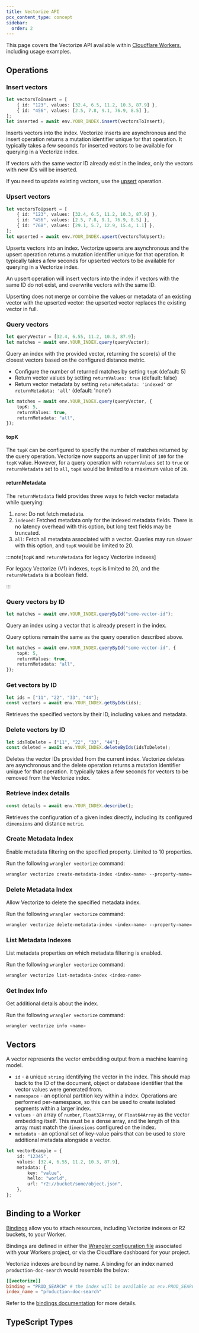 ```yaml
---
title: Vectorize API
pcx_content_type: concept
sidebar:
  order: 2
---
```



This page covers the Vectorize API available within [Cloudflare Workers](/workers/), including usage examples.

## Operations

### Insert vectors

```ts
let vectorsToInsert = [
	{ id: "123", values: [32.4, 6.5, 11.2, 10.3, 87.9] },
	{ id: "456", values: [2.5, 7.8, 9.1, 76.9, 8.5] },
];
let inserted = await env.YOUR_INDEX.insert(vectorsToInsert);
```

Inserts vectors into the index. Vectorize inserts are asynchronous and the insert operation returns a mutation identifier unique for that operation. It typically takes a few seconds for inserted vectors to be available for querying in a Vectorize index.

If vectors with the same vector ID already exist in the index, only the vectors with new IDs will be inserted.

If you need to update existing vectors, use the [upsert](#upsert-vectors) operation.

### Upsert vectors

```ts
let vectorsToUpsert = [
	{ id: "123", values: [32.4, 6.5, 11.2, 10.3, 87.9] },
	{ id: "456", values: [2.5, 7.8, 9.1, 76.9, 8.5] },
	{ id: "768", values: [29.1, 5.7, 12.9, 15.4, 1.1] },
];
let upserted = await env.YOUR_INDEX.upsert(vectorsToUpsert);
```

Upserts vectors into an index. Vectorize upserts are asynchronous and the upsert operation returns a mutation identifier unique for that operation. It typically takes a few seconds for upserted vectors to be available for querying in a Vectorize index.

An upsert operation will insert vectors into the index if vectors with the same ID do not exist, and overwrite vectors with the same ID.

Upserting does not merge or combine the values or metadata of an existing vector with the upserted vector: the upserted vector replaces the existing vector in full.

### Query vectors

```ts
let queryVector = [32.4, 6.55, 11.2, 10.3, 87.9];
let matches = await env.YOUR_INDEX.query(queryVector);
```

Query an index with the provided vector, returning the score(s) of the closest vectors based on the configured distance metric.

- Configure the number of returned matches by setting `topK` (default: 5)
- Return vector values by setting `returnValues: true` (default: false)
- Return vector metadata by setting `returnMetadata: 'indexed'` or `returnMetadata: 'all'` (default: 'none')

```ts
let matches = await env.YOUR_INDEX.query(queryVector, {
	topK: 5,
	returnValues: true,
	returnMetadata: "all",
});
```

#### topK

The `topK` can be configured to specify the number of matches returned by the query operation. Vectorize now supports an upper limit of `100` for the `topK` value. However, for a query operation with `returnValues` set to `true` or `returnMetadata` set to `all`, `topK` would be limited to a maximum value of `20`.

#### returnMetadata

The `returnMetadata` field provides three ways to fetch vector metadata while querying:

1. `none`: Do not fetch metadata.
2. `indexed`: Fetched metadata only for the indexed metadata fields. There is no latency overhead with this option, but long text fields may be truncated.
3. `all`: Fetch all metadata associated with a vector. Queries may run slower with this option, and `topK` would be limited to 20.

:::note[`topK` and `returnMetadata` for legacy Vectorize indexes]

For legacy Vectorize (V1) indexes, `topK` is limited to 20, and the `returnMetadata` is a boolean field.

:::

### Query vectors by ID

```ts
let matches = await env.YOUR_INDEX.queryById("some-vector-id");
```

Query an index using a vector that is already present in the index.

Query options remain the same as the query operation described above.

```ts
let matches = await env.YOUR_INDEX.queryById("some-vector-id", {
	topK: 5,
	returnValues: true,
	returnMetadata: "all",
});
```

### Get vectors by ID

```ts
let ids = ["11", "22", "33", "44"];
const vectors = await env.YOUR_INDEX.getByIds(ids);
```

Retrieves the specified vectors by their ID, including values and metadata.

### Delete vectors by ID

```ts
let idsToDelete = ["11", "22", "33", "44"];
const deleted = await env.YOUR_INDEX.deleteByIds(idsToDelete);
```

Deletes the vector IDs provided from the current index. Vectorize deletes are asynchronous and the delete operation returns a mutation identifier unique for that operation. It typically takes a few seconds for vectors to be removed from the Vectorize index.

### Retrieve index details

```ts
const details = await env.YOUR_INDEX.describe();
```

Retrieves the configuration of a given index directly, including its configured `dimensions` and distance `metric`.

### Create Metadata Index

Enable metadata filtering on the specified property. Limited to 10 properties.

<Render file="vectorize-wrangler-version" />

Run the following `wrangler vectorize` command:

```sh
wrangler vectorize create-metadata-index <index-name> --property-name='some-prop' --type='string'
```

### Delete Metadata Index

Allow Vectorize to delete the specified metadata index.

<Render file="vectorize-wrangler-version" />

Run the following `wrangler vectorize` command:

```sh
wrangler vectorize delete-metadata-index <index-name> --property-name='some-prop'
```

### List Metadata Indexes

List metadata properties on which metadata filtering is enabled.

<Render file="vectorize-wrangler-version" />

Run the following `wrangler vectorize` command:

```sh
wrangler vectorize list-metadata-index <index-name>
```

### Get Index Info

Get additional details about the index.

<Render file="vectorize-wrangler-version" />

Run the following `wrangler vectorize` command:

```sh
wrangler vectorize info <name>
```

## Vectors

A vector represents the vector embedding output from a machine learning model.

- `id` - a unique `string` identifying the vector in the index. This should map back to the ID of the document, object or database identifier that the vector values were generated from.
- `namespace` - an optional partition key within a index. Operations are performed per-namespace, so this can be used to create isolated segments within a larger index.
- `values` - an array of `number`, `Float32Array`, or `Float64Array` as the vector embedding itself. This must be a dense array, and the length of this array must match the `dimensions` configured on the index.
- `metadata` - an optional set of key-value pairs that can be used to store additional metadata alongside a vector.

```ts
let vectorExample = {
	id: "12345",
	values: [32.4, 6.55, 11.2, 10.3, 87.9],
	metadata: {
		key: "value",
		hello: "world",
		url: "r2://bucket/some/object.json",
	},
};
```

## Binding to a Worker

[Bindings](/workers/runtime-apis/bindings/) allow you to attach resources, including Vectorize indexes or R2 buckets, to your Worker.

Bindings are defined in either the [Wrangler configuration file](/workers/wrangler/configuration/) associated with your Workers project, or via the Cloudflare dashboard for your project.

Vectorize indexes are bound by name. A binding for an index named `production-doc-search` would resemble the below:

<WranglerConfig>

```toml
[[vectorize]]
binding = "PROD_SEARCH" # the index will be available as env.PROD_SEARCH in your Worker
index_name = "production-doc-search"
```

</WranglerConfig>

Refer to the [bindings documentation](/workers/wrangler/configuration/#vectorize-indexes) for more details.

## TypeScript Types

<Render file="wrangler-typegen" product="workers" />
